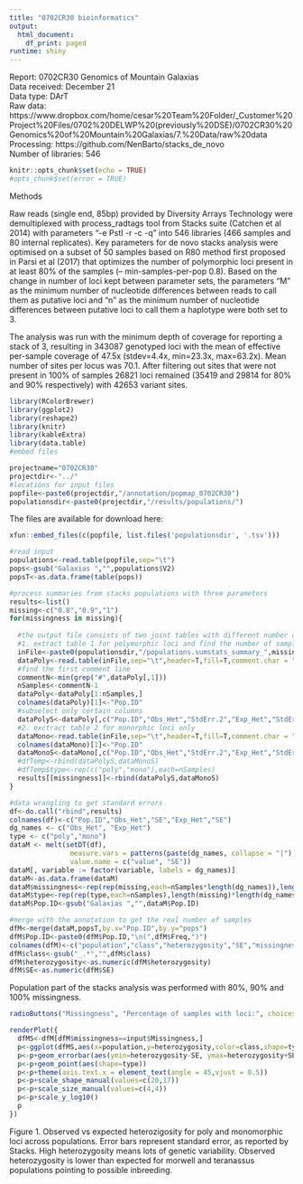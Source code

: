 ```yaml
---
title: "0702CR30 bioinformatics"
output:
  html_document: 
    df_print: paged
runtime: shiny
---
```

Report:                 0702CR30 Genomics of Mountain Galaxias \
Data received:          December 21\
Data type:              DArT\
Raw data:               https://www.dropbox.com/home/cesar%20Team%20Folder/_Customer%20Project%20Files/0702%20DELWP%20(previously%20DSE)/0702CR30%20Genomics%20of%20Mountain%20Galaxias/7.%20Data/raw%20data
Processing:             https://github.com/NenBarto/stacks_de_novo \
Number of libraries:      546 \

```r
knitr::opts_chunk$set(echo = TRUE)
#opts_chunk$set(error = TRUE)
```

Methods

Raw reads (single end, 85bp) provided by Diversity Arrays Technology were demultiplexed with
process_radtags tool from Stacks suite (Catchen et al 2014) with parameters “-e PstI -r -c -q” into
546 libraries (466 samples and 80 internal replicates). Key parameters for de novo stacks analysis
were optimised on a subset of 50 samples based on R80 method first proposed in Parsi et al
(2017) that optimizes the number of polymorphic loci present in at least 80% of the samples (--
min-samples-per-pop 0.8). Based on the change in number of loci kept between parameter sets,
the parameters “M” as the minimum number of nucleotide differences between reads to call them
as putative loci and “n” as the minimum number of nucleotide differences between putative loci to
call them a haplotype were both set to 3. 

The analysis was run with the minimum depth of coverage for reporting a stack of 3, resulting in
343087 genotyped loci with the mean of effective per-sample coverage of 47.5x (stdev=4.4x,
min=23.3x, max=63.2x). Mean number of sites per locus was 70.1. After filtering out sites that
were not present in 100% of samples 26821 loci remained (35419 and 29814 for 80% and 90%
respectively) with 42653 variant sites.

```r
library(RColorBrewer)
library(ggplot2)
library(reshape2)
library(knitr)
library(kableExtra)
library(data.table)
#embed files

projectname="0702CR30"
projectdir<-"../"
#locations for input files
popfile<-paste0(projectdir,"/annotation/popmap_0702CR30")
populationsdir<-paste0(projectdir,"/results/populations/")
```
The files are available for download here: 

```r
xfun::embed_files(c(popfile, list.files('populationsdir', '.tsv')))
```
```r
#read input
populations<-read.table(popfile,sep="\t")
pops<-gsub("Galaxias ","",populations$V2)
popsT<-as.data.frame(table(pops))

#process summaries from stacks populations with three parameters
results<-list()
missing<-c("0.8","0.9","1")
for(missingness in missing){
  
  #the output file consists of two joint tables with different number of rows and different headers
  #1. extract table 1 for polymorphic loci and find the number of samples
  inFile<-paste0(populationsdir,"/populations.sumstats_summary_",missingness,".tsv")
  dataPoly<-read.table(inFile,sep="\t",header=T,fill=T,comment.char = "",skip=1)
  #find the first comment line
  commentN<-min(grep("#",dataPoly[,1]))
  nSamples<-commentN-1
  dataPoly<-dataPoly[1:nSamples,]
  colnames(dataPoly)[1]<-"Pop.ID"
  #subselect only certain columns
  dataPolyS<-dataPoly[,c("Pop.ID","Obs_Het","StdErr.2","Exp_Het","StdErr.4")]
  #2. exctract table 2 for monorphic loci only
  dataMono<-read.table(inFile,sep="\t",header=T,fill=T,comment.char = "",skip=commentN+2)
  colnames(dataMono)[1]<-"Pop.ID"
  dataMonoS<-dataMono[,c("Pop.ID","Obs_Het","StdErr.2","Exp_Het","StdErr.4")]
  #dfTemp<-rbind(dataPolyS,dataMonoS)
  #dfTemp$type<-rep(c("poly","mono"),each=nSamples)
  results[[missingness]]<-rbind(dataPolyS,dataMonoS)
}

#data wrangling to get standard errors
df<-do.call("rbind",results)
colnames(df)<-c("Pop.ID","Obs_Het","SE","Exp_Het","SE")
dg_names <- c("Obs_Het", "Exp_Het")
type <- c("poly","mono")
dataM <- melt(setDT(df), 
               measure.vars = patterns(paste(dg_names, collapse = "|"), "SE"), 
               value.name = c("value", "SE"))
dataM[, variable := factor(variable, labels = dg_names)]
dataM<-as.data.frame(dataM)
dataM$missingness<-rep(rep(missing,each=nSamples*length(dg_names)),length(type))
dataM$type<-rep(rep(type,each=nSamples),length(missing)*length(dg_names))
dataM$Pop.ID<-gsub("Galaxias ","",dataM$Pop.ID)

#merge with the annotation to get the real number of samples
dfM<-merge(dataM,popsT,by.x="Pop.ID",by.y="pops")
dfM$Pop.ID<-paste0(dfM$Pop.ID,"\n(",dfM$Freq,")")
colnames(dfM)<-c("population","class","heterozygosity","SE","missingness","type","pop.size")
dfM$class<-gsub("_.*","",dfM$class)
dfM$heterozygosity<-as.numeric(dfM$heterozygosity)
dfM$SE<-as.numeric(dfM$SE)

```
Population part of the stacks analysis was performed with 80%, 90% and 100% missingness.

```r
radioButtons("Missingness", "Percentage of samples with loci:", choices=c("0.8","0.9","1"),selected="1")

renderPlot({
  dfMS<-dfM[dfM$missingness==input$Missingness,]
  p<-ggplot(dfMS,aes(x=population,y=heterozygosity,color=class,shape=type))
  p<-p+geom_errorbar(aes(ymin=heterozygosity-SE, ymax=heterozygosity+SE), width=.3)
  p<-p+geom_point(aes(shape=type))
  p<-p+theme(axis.text.x = element_text(angle = 45,vjust = 0.5))
  p<-p+scale_shape_manual(values=c(20,17))
  p<-p+scale_size_manual(values=c(4,4))
  p<-p+scale_y_log10()
  p
})

```
Figure 1. Observed vs expected heterozigosity for poly and monomorphic loci across populations. Error bars represent standard error, as reported by Stacks. High heterozygosity means lots of genetic variability. Observed heterozygosity is lower than expected for morwell and teranassus populations pointing to possible inbreeding. 